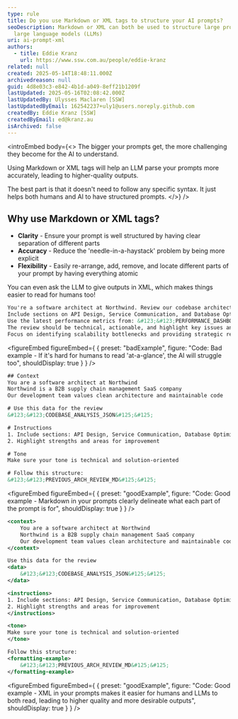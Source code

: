 ```yaml
---
type: rule
title: Do you use Markdown or XML tags to structure your AI prompts?
seoDescription: Markdown or XML can both be used to structure large prompts for
  large language models (LLMs)
uri: ai-prompt-xml
authors:
  - title: Eddie Kranz
    url: https://www.ssw.com.au/people/eddie-kranz
related: null
created: 2025-05-14T18:48:11.000Z
archivedreason: null
guid: 4d8e03c3-e842-4b1d-a049-8eff21b1209f
lastUpdated: 2025-05-16T02:08:42.000Z
lastUpdatedBy: Ulysses Maclaren [SSW]
lastUpdatedByEmail: 162542237+uly1@users.noreply.github.com
createdBy: Eddie Kranz [SSW]
createdByEmail: ed@kranz.au
isArchived: false
---
```

<introEmbed
  body={<>
The bigger your prompts get, the more challenging they become for the AI to understand.

Using  Markdown or XML tags will help an LLM parse your prompts more accurately, leading to higher-quality outputs.

The best part is that it doesn't need to follow any specific syntax. It just helps both humans and AI to have structured prompts.
  </>}
/>
## Why use Markdown or XML tags?

* **Clarity** - Ensure your prompt is well structured by having clear separation of different parts
* **Accuracy** - Reduce the 'needle-in-a-haystack' problem by being more explicit
* **Flexibility** - Easily re-arrange, add, remove, and locate different parts of your prompt by having everything atomic

You can even ask the LLM to give outputs in XML, which makes things easier to read for humans too!

```html
You're a software architect at Northwind. Review our codebase architecture and suggest improvements to our microservices.
Include sections on API Design, Service Communication, and Database Optimization, referencing our current architecture document: &#123;&#123;ARCHITECTURE_DOC&#125;&#125;.
Use the latest performance metrics from: &#123;&#123;PERFORMANCE_DASHBOARD&#125;&#125;.
The review should be technical, actionable, and highlight key issues and opportunities.
Focus on identifying scalability bottlenecks and providing strategic recommendations for the next sprint.
```
<figureEmbed figureEmbed={ {
  preset: "badExample",
  figure: "Code: Bad example - If it's hard for humans to read 'at-a-glance', the AI will struggle too",
  shouldDisplay: true
} } />


```xml
## Context
You are a software architect at Northwind
Northwind is a B2B supply chain management SaaS company
Our development team values clean architecture and maintainable code

# Use this data for the review
&#123;&#123;CODEBASE_ANALYSIS_JSON&#125;&#125;

# Instructions
1. Include sections: API Design, Service Communication, Database Optimization
2. Highlight strengths and areas for improvement

# Tone
Make sure your tone is technical and solution-oriented

# Follow this structure:
&#123;&#123;PREVIOUS_ARCH_REVIEW_MD&#125;&#125;
```
<figureEmbed figureEmbed={ {
  preset: "goodExample",
  figure: "Code: Good example - Markdown in your prompts clearly delineate what each part of the prompt is for",
  shouldDisplay: true
} } />


```xml
<context>
    You are a software architect at Northwind
    Northwind is a B2B supply chain management SaaS company
    Our development team values clean architecture and maintainable code
</context>

Use this data for the review
<data>
    &#123;&#123;CODEBASE_ANALYSIS_JSON&#125;&#125;
</data>

<instructions>
1. Include sections: API Design, Service Communication, Database Optimization
2. Highlight strengths and areas for improvement
</instructions>

<tone>
Make sure your tone is technical and solution-oriented
</tone>

Follow this structure:
<formatting-example>
    &#123;&#123;PREVIOUS_ARCH_REVIEW_MD&#125;&#125;
</formatting-example>
```
<figureEmbed figureEmbed={ {
  preset: "goodExample",
  figure: "Code: Good example - XML in your prompts makes it easier for humans and LLMs to both read, leading to higher quality and more desirable outputs",
  shouldDisplay: true
} } />
